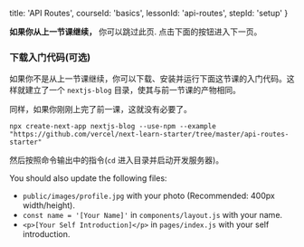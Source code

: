 
  title: 'API Routes',
  courseId: 'basics',
  lessonId: 'api-routes',
  stepId: 'setup'
}

**如果你从上一节课继续，** 你可以跳过此页. 点击下面的按钮进入下一页。

<SkipPageButton meta={meta} />

### 下载入门代码(可选)

如果你不是从上一节课继续，你可以下载、安装并运行下面这节课的入门代码。这样就建立了一个 `nextjs-blog` 目录，使其与前一节课的产物相同。

同样，如果你刚刚上完了前一课，这就没有必要了。

```shell
npx create-next-app nextjs-blog --use-npm --example "https://github.com/vercel/next-learn-starter/tree/master/api-routes-starter"
```

然后按照命令输出中的指令(`cd` 进入目录并启动开发服务器)。

You should also update the following files:

- `public/images/profile.jpg` with your photo (Recommended: 400px width/height).
- `const name = '[Your Name]'` in `components/layout.js` with your name.
- `<p>[Your Self Introduction]</p>` in `pages/index.js` with your self introduction.

